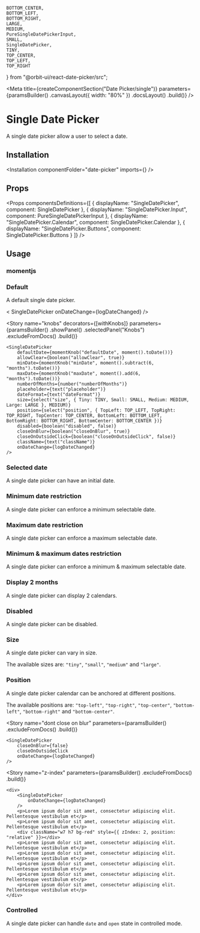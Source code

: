     BOTTOM_CENTER,
    BOTTOM_LEFT,
    BOTTOM_RIGHT,
    LARGE,
    MEDIUM,
    PureSingleDatePickerInput,
    SMALL,
    SingleDatePicker,
    TINY,
    TOP_CENTER,
    TOP_LEFT,
    TOP_RIGHT
} from "@orbit-ui/react-date-picker/src";

<Meta
    title={createComponentSection("Date Picker/single")}
    parameters={paramsBuilder()
        .canvasLayout({ width: "80%" })
        .docsLayout(<ReactComponentsLayout sourcePath="/packages/react-components/components/date-picker/src/single" />)
        .build()}
/>

# Single Date Picker

A single date picker allow a user to select a date.

## Installation

<Installation componentFolder="date-picker" imports={<Imports />} />

## Props

<Props
    componentsDefinitions={[
        { displayName: "SingleDatePicker", component: SingleDatePicker },
        { displayName: "SingleDatePicker.Input", component: PureSingleDatePickerInput },
        { displayName: "SingleDatePicker.Calendar", component: SingleDatePicker.Calendar },
        { displayName: "SingleDatePicker.Buttons", component: SingleDatePicker.Buttons }
    ]}
/>

## Usage

### momentjs

<MomentUsage />

### Default

A default single date picker.

<Preview>
    <Story name="default">
        < SingleDatePicker
            onDateChange={logDateChanged}
        />
    </Story>
</Preview>

<Story
    name="knobs"
    decorators={[withKnobs]}
    parameters={paramsBuilder()
        .showPanel()
        .selectedPanel("Knobs")
        .excludeFromDocs()
        .build()}
>
    <SingleDatePicker
        defaultDate={momentKnob("defaultDate", moment().toDate())}
        allowClear={boolean("allowClear", true)}
        minDate={momentKnob("minDate", moment().subtract(6, "months").toDate())}
        maxDate={momentKnob("maxDate", moment().add(6, "months").toDate())}
        numberOfMonths={number("numberOfMonths")}
        placeholder={text("placeholder")}
        dateFormat={text("dateFormat")}
        size={select("size", { Tiny: TINY, Small: SMALL, Medium: MEDIUM, Large: LARGE }, MEDIUM)}
        position={select("position", { TopLeft: TOP_LEFT, TopRight: TOP_RIGHT, TopCenter: TOP_CENTER, BottomLeft: BOTTOM_LEFT, BottomRight: BOTTOM_RIGHT, BottomCenter: BOTTOM_CENTER })}
        disabled={boolean("disabled", false)}
        closeOnBlur={boolean("closeOnBlur", true)}
        closeOnOutsideClick={boolean("closeOnOutsideClick", false)}
        className={text("className")}
        onDateChange={logDateChanged}
    />
</Story>

### Selected date

A single date picker can have an initial date.

<Preview>
    <Story name="selected-date">
        <SingleDatePicker
            date={moment()}
            onDateChange={logDateChanged}
        />
    </Story>
</Preview>

### Minimum date restriction

A single date picker can enforce a minimum selectable date.

<Preview>
    <Story
        name="min date restriction"
        parameters={paramsBuilder()
            .storyValues({
                minDate: moment().subtract(2, "weeks").format("MMMM Do YYYY")
            })
            .build()}
    >
        <SingleDatePicker
            minDate={moment().subtract(2, "weeks")}
            onDateChange={logDateChanged}
        />
    </Story>
</Preview>

### Maximum date restriction

A single date picker can enforce a maximum selectable date.

<Preview>
    <Story
        name="max date restriction"
        parameters={paramsBuilder()
            .storyValues({
                maxDate: moment().add(2, "weeks").format("MMMM Do YYYY")
            })
            .build()}
    >
        <SingleDatePicker
            maxDate={moment().add(2, "weeks")}
            onDateChange={logDateChanged}
        />
    </Story>
</Preview>

### Minimum & maximum dates restriction

A single date picker can enforce a minimum & maximum selectable date.

<Preview>
    <Story
        name="min & max dates restriction"
        parameters={paramsBuilder()
            .storyValues({
                minDate: moment().subtract(2, "weeks").format("MMMM Do YYYY"),
                maxDate: moment().add(2, "weeks").format("MMMM Do YYYY")
            })
            .build()}
    >
        <SingleDatePicker
            minDate={moment().subtract(2, "weeks")}
            maxDate={moment().add(2, "weeks")}
            onDateChange={logDateChanged}
        />
    </Story>
</Preview>

### Display 2 months

A single date picker can display 2 calendars.

<Preview>
    <Story name="two months visible">
        <SingleDatePicker
            minDate={moment().subtract(2, "weeks")}
            maxDate={moment().add(2, "weeks")}
            numberOfMonths={2}
            onDateChange={logDateChanged}
        />
    </Story>
</Preview>

### Disabled

A single date picker can be disabled.

<Preview>
    <Story name="disabled">
        <SingleDatePicker
            disabled
            onDateChange={logDateChanged}
        />
    </Story>
</Preview>

### Size

A single date picker can vary in size.

The available sizes are: `"tiny"`, `"small"`, `"medium"` and `"large"`.

<Preview>
    <Story name="size">
        <div className="flex flex-row items-end">
            <div className="flex-auto mr2">
                <SingleDatePicker size="tiny" onDateChange={logDateChanged} />
            </div>
            <div className="flex-auto mr2">
                <SingleDatePicker size="small" onDateChange={logDateChanged} />
            </div>
            <div className="flex-auto mr2">
                <SingleDatePicker onDateChange={logDateChanged} />
            </div>
            <div className="flex-auto mr2">
                <SingleDatePicker size="large" onDateChange={logDateChanged} />
            </div>
        </div>
    </Story>
</Preview>

### Position

A single date picker calendar can be anchored at different positions.

The available positions are: `"top-left"`, `"top-right"`, `"top-center"`, `"bottom-left"`, `"bottom-right"` and `"bottom-center"`.

<Preview>
    <Story
        name="position"
        parameters={paramsBuilder()
            .canvasLayout({ marginTop: "400px" })
            .build()}
    >
        <SingleDatePicker
            position="top-left"
            onDateChange={logDateChanged}
        />
    </Story>
</Preview>

<Story
    name="dont close on blur"
    parameters={paramsBuilder()
        .excludeFromDocs()
        .build()}
>
    <SingleDatePicker
        closeOnBlur={false}
        closeOnOutsideClick
        onDateChange={logDateChanged}
    />
</Story>

<Story
    name="z-index"
    parameters={paramsBuilder()
        .excludeFromDocs()
        .build()}
>
    <div>
        <SingleDatePicker
            onDateChange={logDateChanged}
        />
        <p>Lorem ipsum dolor sit amet, consectetur adipiscing elit. Pellentesque vestibulum et</p>
        <p>Lorem ipsum dolor sit amet, consectetur adipiscing elit. Pellentesque vestibulum et</p>
        <div className="w7 h7 bg-red" style={{ zIndex: 2, position: "relative" }}></div>
        <p>Lorem ipsum dolor sit amet, consectetur adipiscing elit. Pellentesque vestibulum et</p>
        <p>Lorem ipsum dolor sit amet, consectetur adipiscing elit. Pellentesque vestibulum et</p>
        <p>Lorem ipsum dolor sit amet, consectetur adipiscing elit. Pellentesque vestibulum et</p>
        <p>Lorem ipsum dolor sit amet, consectetur adipiscing elit. Pellentesque vestibulum et</p>
        <p>Lorem ipsum dolor sit amet, consectetur adipiscing elit. Pellentesque vestibulum et</p>
    </div>
</Story>

### Controlled

A single date picker can handle `date` and `open` state in controlled mode.

<Preview>
    <Story name="controlled">
        <ControlledSingleDatePicker
            date={moment()}
            onDateChange={logDateChanged}
        />
    </Story>
</Preview>


